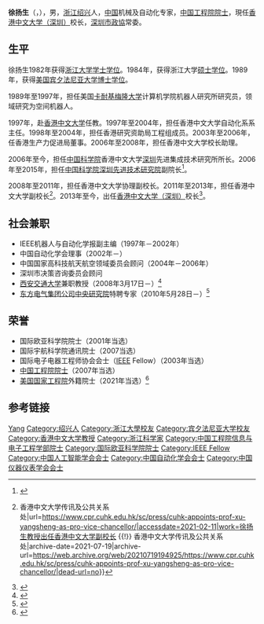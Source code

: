 {{Infobox_officeholder
| honorific-prefix = [[教授|Professor]]
| name= 徐扬生
| native_name= Xu Yang-sheng
| honorific-suffix= [[教授|教授]] [[中国工程院院士|院士]]
| nationality = {{CNHK}}
| sex = 男
| education = [[浙江大学|浙江大学]]工学学士<br />[[浙江大学|浙江大学]]工学硕士<br />[[宾夕法尼亚大学|宾夕法尼亚大学]]博士
}}

'''徐扬生'''（{{lang-en|Xu Yang-sheng}}，{{bd|1958年|4月7日|}}），男，[[浙江省|浙江]][[绍兴市|绍兴]]人，[[中华人民共和国|中国]]机械及自动化专家，[[中国工程院院士|中国工程院院士]]，現任[[香港中文大学（深圳）|香港中文大学（深圳）]]校长，[[深圳市政協|深圳市政協]]常委。

== 生平 ==
徐扬生1982年获得[[浙江大学|浙江大学]][[学士学位|学士学位]]。1984年，获得浙江大学[[硕士学位|硕士学位]]。1989年，获得[[美国|美国]][[宾夕法尼亚大学|宾夕法尼亚大学]][[博士学位|博士学位]]。

1989年至1997年，担任美国[[卡耐基梅隆大学|卡耐基梅隆大学]]计算机学院机器人研究所研究员，领域研究为空间机器人。

1997年，赴[[香港中文大学|香港中文大学]]任教。1997年至2004年，担任香港中文大学自动化系系主任。1998年至2004年，担任香港研究资助局工程组成员。2003年至2006年，任香港生产力促进局董事。2006年至2008年，担任香港中文大学校长助理。

2006年至今，担任[[中国科学院|中国科学院]]香港中文大学[[深圳|深圳]]先进集成技术研究所所长。2006年至2015年，担任[[中国科学院深圳先进技术研究院|中国科学院深圳先进技术研究院]]副院长<ref>{{Cite web|title=先进院召开新一届领导班子任职宣布大会----中国科学院深圳先进技术研究院|url=http://www.siat.ac.cn/yw2016/201504/t20150415_4337722.html|accessdate=2021-02-11|work=www.siat.ac.cn}}</ref>。

2008年至2011年，担任香港中文大学协理副校长。2011年至2013年，担任香港中文大学副校长<ref>{{Cite web|title=徐扬生教授出任香港中文大学副校长 {{!}} 香港中文大学传讯及公共关系处|url=https://www.cpr.cuhk.edu.hk/sc/press/cuhk-appoints-prof-xu-yangsheng-as-pro-vice-chancellor/|accessdate=2021-02-11|work=徐扬生教授出任香港中文大学副校长 {{!}} 香港中文大学传讯及公共关系处|archive-date=2021-07-19|archive-url=https://web.archive.org/web/20210719194925/https://www.cpr.cuhk.edu.hk/sc/press/cuhk-appoints-prof-xu-yangsheng-as-pro-vice-chancellor/|dead-url=no}}</ref>。2013年至今，出任[[香港中文大學（深圳）|香港中文大学（深圳）]]校长<ref name="徐扬生 香港中文大学（深圳）">{{cite web |url=http://www.cuhk.edu.cn/simp/xuys.htm |title=香港中文大学（深圳）校长 徐扬生 教授 |accessdate=2014-04-10 |deadurl=yes |archiveurl=https://web.archive.org/web/20140413144517/http://www.cuhk.edu.cn/simp/xuys.htm |archivedate=2014-04-13 }}</ref>。

== 社会兼职 ==
* IEEE机器人与自动化学报副主编（1997年－2002年）
* 中国自动化学会理事（2002年－）
* 中国国家高科技航天航空领域委员会顾问（2004年－2006年）
* 深圳市决策咨询委员会顾问
* [[西安交通大学|西安交通大学]]兼职教授（2008年3月17日－）<ref name="徐扬生 西安交大">{{cite web |url=http://nanyang.xjtu.edu.cn/eec/new_ee/content.php?articleid=1543 |title=香港中文大学徐扬生院士受聘我校兼职教授 |publisher=[[西安交通大学|西安交通大学]] |date=2008-03-18 |accessdate=2010-04-07|language=zh }}{{dead link|date=2018年2月 |bot=InternetArchiveBot |fix-attempted=yes }}</ref>
* [[东方电气集团公司中央研究院|东方电气集团公司中央研究院]]特聘专家（2010年5月28日－）<ref name="徐扬生 东方电气">{{cite web |url=http://www.dongfang.com/dec/news/news_display.php?&NID=4598&Language=GB |title=中国工程院院士徐扬生教授受聘中央研究院特聘专家 |publisher=[[东方电气集团|东方电气集团]] |date=2010-06-01 |accessdate=2011-02-11|language=zh |deadurl=yes |archiveurl=https://web.archive.org/web/20110603082628/http://www.dongfang.com/dec/News/News_Display.php |archivedate=2011-06-03}}</ref>

== 荣誉 ==
* 国际欧亚科学院院士（2001年当选）
* 国际宇航科学院通讯院士（2007当选）
* 国际电子电器工程师协会会士（[[IEEE|IEEE]] Fellow）（2003年当选）
* [[中国工程院院士|中国工程院院士]]（2007年当选）
* [[美国国家工程院|美国国家工程院]]外籍院士（2021年当选）<ref>{{Cite web|title=香港中文大学（深圳）校长徐扬生当选美国工程院院士 —广东站—中国教育在线|url=https://www.eol.cn/guangdong/gdgd/202102/t20210210_2076626.shtml|accessdate=2021-02-11|work=www.eol.cn}}</ref>

== 参考链接 ==
{{reflist}}

{{中国自动化学会会士}}
{{中国人工智能学会会士}}
{{中国仪器仪表学会会士}}
{{中国工程院信息与电子工程学部院士}}

{{Authority control}}
{{DEFAULTSORT:Xu}}
[[Category:徐姓|Yang]]
[[Category:绍兴人|Category:绍兴人]]
[[Category:浙江大學校友|Category:浙江大學校友]]
[[Category:宾夕法尼亚大学校友|Category:宾夕法尼亚大学校友]]
[[Category:香港中文大学教授|Category:香港中文大学教授]]
[[Category:浙江科学家|Category:浙江科学家]]
[[Category:中国工程院信息与电子工程学部院士|Category:中国工程院信息与电子工程学部院士]]
[[Category:国际欧亚科学院院士|Category:国际欧亚科学院院士]]
[[Category:IEEE Fellow|Category:IEEE Fellow]]
[[Category:中国人工智能学会会士|Category:中国人工智能学会会士]]
[[Category:中国自动化学会会士|Category:中国自动化学会会士]]
[[Category:中国仪器仪表学会会士|Category:中国仪器仪表学会会士]]